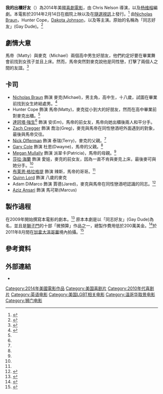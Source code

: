 {{Infobox film
| name           = 我的出櫃好友<br />Date and Switch
| image          = 
| caption        = 電影海報
| director       = Chris Nelson
| producer       = {{unbulleted list|Jai Stefan|[[Laurence_Mark|Laurence Mark]]|David Blackman}}
| writer         = [[杨维榕|杨维榕]]
| starring       = {{unbulleted list|[[Nicholas_Braun|Nicholas Braun]]|Hunter Cope|[[Dakota_Johnson|Dakota Johnson]]|[[Zach_Cregger|Zach Cregger]]}}
| music          = {{tsl|en|Eric D. Johnson}}
| cinematography = David Robert Jones
| editing        = {{unbulleted list|Tia Nolan|Akiko Iwakawa-Grieve}}
| studio         = Laurence Mark Productions
| distributor    = [[Lionsgate|Lionsgate]]
| released       = {{Film date|2014|2|14}}
| runtime        = 91分鐘<ref>{{cite web |last=Adams |first=Erik |url=http://www.avclub.com/review/date-and-switch-tweaks-sex-comedy-conventionbut-no-201145 |title=''Date And Switch'' tweaks sex-comedy convention—but not enough |work=[[The_A.V._Club|The A.V. Club]] |date=February 13, 2014 |accessdate=February 16, 2014 |archive-date=2016-04-05 |archive-url=https://web.archive.org/web/20160405072032/http://www.avclub.com/review/date-and-switch-tweaks-sex-comedy-conventionbut-no-201145 |dead-url=no }}</ref>
| country        = 美國
| language       = 英語
| budget         = 200萬美金
| gross          = 
}}

'''我的出櫃好友'''（{{lang|en|Date and Switch}}）為2014年美國[[喜劇電影|喜劇電影]]，由 Chris Nelson 導演，以及[[杨维榕|杨维榕]]編劇。本電影於2014年2月14日在戲院上映以及在[[隨選視訊|隨選視訊]]上發行。<ref>{{cite web |last=Truitt |first=Brian |url=http://www.usatoday.com/story/life/movies/2014/02/11/date-and-switch-movie-exclusive-clip/5396637/ |title='Date and Switch' puts a spin on old teen-movie trope |work=[[USA_Today|USA Today]] |publisher=[[Gannett_Company|Gannett Company]] |date=February 11, 2014 |accessdate=February 16, 2014 |archive-date=2018-07-13 |archive-url=https://web.archive.org/web/20180713015534/https://www.usatoday.com/story/life/movies/2014/02/11/date-and-switch-movie-exclusive-clip/5396637/ |dead-url=no }}</ref> 由[[Nicholas_Braun|Nicholas Braun]]，Hunter Cope，[[Dakota_Johnson|Dakota Johnson]]，以及{{tsl|en|Zach Cregger}}等主演。原始的名稱為「同志好友」(Gay Dude)。<ref>{{cite web |last=Kramer |first=Gary M. |url=http://blogs.indiewire.com/bent/straight-eye-for-the-queer-guy-on-chris-nelsons-date-and-switch-20140211 |title=Straight Eye For The Queer Guy: On Chris Nelson's "Date and Switch" |publisher=[[Indiewire|Indiewire]]. [[SnagFilms|SnagFilms]] |date=February 11, 2014 |accessdate=February 16, 2014 |archive-url=https://web.archive.org/web/20140221220622/http://blogs.indiewire.com/bent/straight-eye-for-the-queer-guy-on-chris-nelsons-date-and-switch-20140211 |archive-date=2014-02-21 |dead-url=yes }}</ref>

==劇情大意==
馬帝（Matty）與麥克（Michael）兩個高中男生好朋友，他們約定好要在畢業舞會前找到女孩子並且上床。然而，馬帝突然對麥克說他是同性戀，打擊了兩個人之間的友誼。<ref name="VareityOffermanJoins">{{cite web|url=http://www.variety.com/article/VR1118041271|title=Hunter Cope joins Lionsgate's 'Gay Dude'|last=Sneider|first=Jeff|work=[[Variety_(magazine)|Variety]]|publisher=[[Reed_Business_Information|Reed Business Information]]|date=August 12, 2011|accessdate=September 30, 2011|archiveurl=https://www.webcitation.org/626ADhhLS?url=http://www.variety.com/article/VR1118041271|archivedate=2011-10-01|deadurl=no}}</ref>

==卡司==
* [[Nicholas_Braun|Nicholas Braun]] 飾演 麥克(Michael)，男主角，高中生，十八歲，試圖在畢業前找到女生終結處男。<ref name="VareityHunterJoins">{{cite web|url=http://www.variety.com/article/VR1118040581|title=Hunter Cope joins Lionsgate's 'Gay Dude'|last=Sneider|first=Jeff|work=[[Variety_(magazine)|Variety]]|publisher=[[Reed_Business_Information|Reed Business Information]]|date=July 28, 2011|accessdate=September 30, 2011|archiveurl=https://www.webcitation.org/6269wDp0x?url=http://www.variety.com/article/VR1118040581|archivedate=2011-10-01|deadurl=no}}</ref>
* Hunter Cope 飾演 馬帝(Matty)，麥克從小到大的好朋友，然而在高中畢業前對麥克出櫃。<ref name="VareityOffermanJoins"/>
* [[達珂塔·強生|達珂塔·強生]]<ref name="VareityOffermanJoins"/> 飾演 安(Em)，馬帝的前女友，馬帝向她出櫃後兩人和平分手。
* [[Zach_Cregger|Zach Cregger]] 飾演 喬治(Greg)，麥克與馬帝在同性戀酒吧外面遇到的對象，最後與馬帝交往。
* [[Nick_Offerman|Nick Offerman]] 飾演 泰瑞(Terry)，麥克的父親。<ref name="VareityOffermanJoins"/>
* [[Gary_Cole|Gary Cole]] 飾演 杜恩(Dwayne)，馬帝的父親。<ref name="VareityOffermanJoins"/>
* [[Megan_Mullally|Megan Mullally]] 飾演 派翠卡(Patricia)，馬帝的母親。<ref name="VareityOffermanJoins"/>
* [[莎拉·海蘭|莎拉·海蘭]] 飾演 愛娃，麥克的前女友，因為一直不肯與麥克上床，最後麥可與她分手。<ref name="VareityHunterJoins"/>
* [[布莱恩·格拉格提|布莱恩·格拉格提]] 飾演 辣斯，馬帝的哥哥。<ref name="VareityOffermanJoins"/>
* [[Quinn_Lord|Quinn Lord]] 飾演 八歲的麥克
* Adam DiMarco 飾演 賈德(Jared)，麥克與馬帝在同性戀酒吧認識的同志。<ref>{{cite web|url=http://blog.vfs.com/2011/09/15/adam-dimarco-cannot-slow-down/|title=Adam DiMarco Cannot Slow Down|publisher=[[Vancouver_Film_School|Vancouver Film School]]|date=September 15, 2011|accessdate=September 30, 2011|archiveurl=https://www.webcitation.org/626B4fTxM?url=http://blog.vfs.com/2011/09/15/adam-dimarco-cannot-slow-down/|archivedate=2011-10-01|deadurl=yes}}</ref>
* [[Aziz_Ansari|Aziz Ansari]] 飾演 馬可斯(Marcus)

==製作過程==
{{tsl|en|Alan Yang|}} 在2009年開始撰寫本電影的劇本。<ref>{{cite web|url=http://www.variety.com/article/VR1118006585|title=Alan Yang: 10 Screenwriters to Watch|last=Corcoran|first=Monica|work=Variety|publisher=Reed Buinsess Information|date=July 28, 2009|accessdate=September 30, 2011|archiveurl=https://www.webcitation.org/626D0kpra?url=http://www.variety.com/article/VR1118006585|archivedate=2011-10-01|deadurl=no}}</ref> 原本本劇是以「同志好友」(Gay Dude)為名，並且是[[狮门娱乐|獅子門]]的十部「微預算」作品之一，總製作費用低於200萬美金。<ref>{{cite web|url=http://www.vancouversun.com/business/technology/Lions+Gate+Entertainment+gives+Vancouver+share+budget+success+story/4530200/story.html|title=Lions Gate Entertainment gives Vancouver a share of its low-budget success story|work=[[The_Vancouver_Sun|The Vancouver Sun]]|date=March 30, 2011|accessdate=September 30, 2011|archiveurl=https://www.webcitation.org/626A6DclO?url=http://lions/#ixzz1ZUUiBY5j|archivedate=2011-10-01|deadurl=no}}</ref>於2011年8月間在[[加拿大|加拿大]][[溫哥華|溫哥華]]境內拍攝。<ref>{{cite web|url=http://blogs.indiewire.com/theplaylist/archives/ron_tammy_from_parks_recreation_join_gay_dude/|title=Ron & Tammy From 'Parks And Recreation' Join 'Gay Dude'|last=Jagernauth|first=Kevin|publisher=Indiewire. SnagFilms|date=August 12, 2011|accessdate=September 30, 2011|archiveurl=https://www.webcitation.org/626CPcZJ4?url=http://blogs.indiewire.com/theplaylist/archives/ron_tammy_from_parks_recreation_join_gay_dude/|archivedate=2011-10-01|deadurl=yes}}</ref> 

==參考資料==
{{Reflist}}

==外部連結==
* {{Imdb title|1878942}}

{{DEFAULTSORT:DATE}}
[[Category:2014年美國電影作品|Category:2014年美國電影作品]]
[[Category:美国喜剧片|Category:美国喜剧片]]
[[Category:2010年代喜剧片|Category:2010年代喜剧片]]
[[Category:英语电影|Category:英语电影]]
[[Category:美国LGBT相关电影|Category:美国LGBT相关电影]]
[[Category:温哥华取景电影|Category:温哥华取景电影]]
[[Category:狮门电影|Category:狮门电影]]